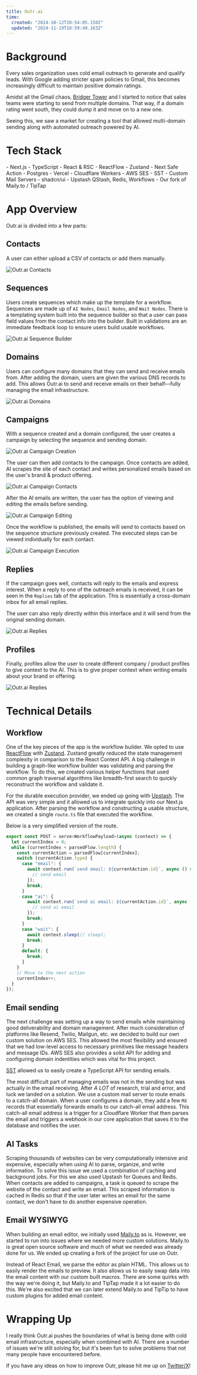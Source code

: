 ```yaml
---
title: Outr.ai
time:
  created: "2024-10-12T20:54:05.150Z"
  updated: "2024-11-19T18:59:49.163Z"
---
```


# Background

Every sales organization uses cold email outreach to generate and qualify leads. With Google adding stricter spam policies to Gmail, this becomes increasingly difficult to maintain positive domain ratings. 

Amidst all the Gmail chaos, [Bridger Tower](https://bridger.to) and I started to notice that sales teams were starting to send from multiple domains. That way, if a domain rating went south, they could dump it and move on to a new one.

Seeing this, we saw a market for creating a tool that allowed multi-domain sending along with automated outreach powered by AI.

# Tech Stack

<Preview codeblock>
  - Next.js
  - TypeScript
  - React & RSC
  - ReactFlow
  - Zustand
  - Next Safe Action
  - Postgres
  - Vercel
  - Cloudflare Workers
  - AWS SES
  - SST
  - Custom Mail Servers
  - shadcn/ui
  - Upstash QStash, Redis, Workflows
  - Our fork of Maily.to / TipTap
</Preview>

# App Overview

Outr.ai is divided into a few parts:

## Contacts

A user can either upload a CSV of contacts or add them manually. 

![Outr.ai Contacts](https://cameron-portfolio.s3.us-west-2.amazonaws.com/outr/contacts.png)

## Sequences

Users create sequences which make up the template for a workflow. Sequences are made up of `AI Nodes`, `Email Nodes`, and `Wait Nodes`. There is a templating system built into the sequence builder so that a user can pass field values from the contact info into the builder. Built in validations are an immediate feedback loop to ensure users build usable workflows. 

![Outr.ai Sequence Builder](https://cameron-portfolio.s3.us-west-2.amazonaws.com/outr/sequence-builder.png)

## Domains

Users can configure many domains that they can send and receive emails from. After adding the domain, users are given the various DNS records to add. This allows Outr.ai to send and receive emails on their behalf—fully managing the email infrastructure.

![Outr.ai Domains](https://cameron-portfolio.s3.us-west-2.amazonaws.com/outr/domains.png)

## Campaigns

With a sequence created and a domain configured, the user creates a campaign by selecting the sequence and sending domain.

![Outr.ai Campaign Creation](https://cameron-portfolio.s3.us-west-2.amazonaws.com/outr/campaign-1.png)

The user can then add contacts to the campaign. Once contacts are added, AI scrapes the site of each contact and writes personalized emails based on the user's brand & product offering.

![Outr.ai Campaign Contacts](https://cameron-portfolio.s3.us-west-2.amazonaws.com/outr/campaign-2.png)

After the AI emails are written, the user has the option of viewing and editing the emails before sending. 

![Outr.ai Campaign Editing](https://cameron-portfolio.s3.us-west-2.amazonaws.com/outr/campaign-3.png)

Once the workflow is published, the emails will send to contacts based on the sequence structure previously created. The executed steps can be viewed individually for each contact.

![Outr.ai Campaign Execution](https://cameron-portfolio.s3.us-west-2.amazonaws.com/outr/campaign-4.png)

## Replies

If the campaign goes well, contacts will reply to the emails and express interest. When a reply to one of the outreach emails is received, it can be seen in the `Replies` tab of the application. This is essentially a cross-domain inbox for all email replies.

The user can also reply directly within this interface and it will send from the original sending domain.

![Outr.ai Replies](https://cameron-portfolio.s3.us-west-2.amazonaws.com/outr/replies.png)

## Profiles

Finally, profiles allow the user to create different company / product profiles to give context to the AI. This is to give proper context when writing emails about your brand or offering. 

![Outr.ai Replies](https://cameron-portfolio.s3.us-west-2.amazonaws.com/outr/profiles.png)

# Technical Details

## Workflow

One of the key pieces of the app is the workflow builder. We opted to use [ReactFlow](https://reactflow.dev/) with [Zustand](https://github.com/pmndrs/zustand). Zustand greatly reduced the state management complexity in comparison to the React Context API. A big challenge in building a graph-like workflow builder was validating and parsing the workflow. To do this, we created various helper functions that used common graph traversal algorithms like breadth-first search to quickly reconstruct the workflow and validate it.

For the durable execution provider, we ended up going with [Upstash](https://upstash.com/). The API was very simple and it allowed us to integrate quickly into our Next.js application. After parsing the workflow and constructing a usable structure, we created a single `route.ts` file that executed the workflow. 

Below is a very simplified version of the route.

```js
export const POST = serve<WorkflowPayload>(async (context) => {
  let currentIndex = 0;
  while (currentIndex < parsedFlow.length) {
    const currentAction = parsedFlow[currentIndex];
    switch (currentAction.type) {
      case "email": {
        await context.run(`send email: ${currentAction.id}`, async () => {
          // send email
        });
        break;
      }
      case "ai": {
        await context.run(`send ai email: ${currentAction.id}`, async () => {
          // send ai email
        });
        break;
      }
      case "wait": {
        await context.sleep(// sleep);
        break;
      }
      default: {
        break;
      }
    }
    // Move to the next action
    currentIndex++;
  }
});
```

## Email sending

The next challenge was setting up a way to send emails while maintaining good deliverability and domain management. After much consideration of platforms like Resend, Twilio, Mailgun, etc. we decided to build our own custom solution on AWS SES. This allowed the most flexibility and ensured that we had low-level access to necessary primitives like message headers and message IDs. AWS SES also provides a solid API for adding and configuring domain indentities which was vital for this project.

[SST](https://sst.dev/) allowed us to easily create a TypeScript API for sending emails. 

The most difficult part of managing emails was not in the sending but was actually in the email receiving. After *A LOT* of research, trial and error, and luck we landed on a solution. We use a custom mail server to route emails to a catch-all domain. When a user configures a domain, they add a few `MX` records that essentially forwards emails to our catch-all email address. This catch-all email address is a trigger for a Cloudflare Worker that then parses the email and triggers a webhook in our core application that saves it to the database and notifies the user.

## AI Tasks

Scraping thousands of websites can be very computationally intensive and expensive, especially when using AI to parse, organize, and write information. To solve this issue we used a combination of caching and background jobs. For this we also used Upstash for Queues and Redis. When contacts are added to campaigns, a task is queued to scrape the website of the contact and write an email. This scraped information is cached in Redis so that if the user later writes an email for the same contact, we don't have to do another expensive operation.

## Email WYSIWYG

When building an email editor, we initially used [Maily.to](https://maily.to/) as is. However, we started to run into issues where we needed more custom solutions. Maily.to is great open source software and much of what we needed was already done for us. We ended up creating a fork of the project for use on Outr. 

Instead of React Email, we parse the editor as plain HTML. This allows us to easily render the emails to preview. It also allows us to easily swap data into the email content with our custom built macros. There are some quirks with the way we're doing it, but Maily.to and TipTap made it a lot easier to do this. We're also excited that we can later extend Maily.to and TipTip to have custom plugins for added email content.

# Wrapping Up

I really think Outr.ai pushes the boundaries of what is being done with cold email infrastructure, especially when combined with AI. There are a number of issues we're still solving for, but it's been fun to solve problems that not many people have encountered before.

If you have any ideas on how to improve Outr, please hit me up on [Twitter/X](https://x.com/youngbloodcyb)!



